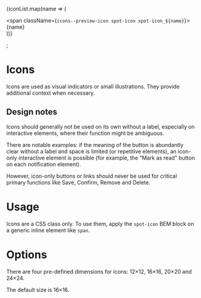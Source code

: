 
  {iconList.map(name => (
    <div
      className="icons--icon"
      key={name}
    >
      <div className="icons--preview">
        <span className={`icons--preview-icon spot-icon spot-icon_${name}`}></span>
      </div>
      <div className="icons--name">{name}</div>
    </div>
  ))}
</div>;

<Meta of={IconsStories} />

# Icons

Icons are used as visual indicators or small illustrations. They provide additional context when necessary.

<Canvas of={IconsStories.Basic} />

## Design notes

Icons should generally not be used on its own without a label, especially on interactive elements, where their function might be ambiguous. 

There are notable examples: if the meaning of the button is abundantly clear without a label and space is limited (or repetitive elements), an icon-only interactive element is possible (for example, the "Mark as read" button on each notification element).

However, icon-only buttons or links should never be used for critical primary functions like Save, Confirm, Remove and Delete. 

# Usage

Icons are a CSS class only. To use them, apply the `spot-icon` BEM block on a generic inline element like `span`.

# Options

There are four pre-defined dimensions for icons: 12×12, 16×16, 20×20 and 24×24. 

The default size is 16×16.

<Canvas of={IconsStories.Button} />

<Canvas of={IconsStories.Link} />

<IconsPreview />

<style>
{`
.icons {
  display: flex;
  flex-wrap: wrap;
  margin-right: -1rem;
}

.icons--icon {
  border-radius: 2px;
  border: 1px solid #eeeeee;
  margin-bottom: 1rem;
  margin-right: 1rem;
  display: flex;
  flex-direction: column;
  flex-basis: 120px;
  flex-grow: 1;
  flex-shrink: 1;
  min-width: 80px;
  max-width: 180px;
  text-align: center;
  padding: 0.5rem;
}

.icons--preview {
  width: 100%;
  display: flex;
  justify-content: center;
  align-items: center;
}

.icons--preview-icon {
  font-size: 3rem;
}

.icons--name {
  font-weight: bold;
  margin-top: 0.5rem;
}
`}
</style>
